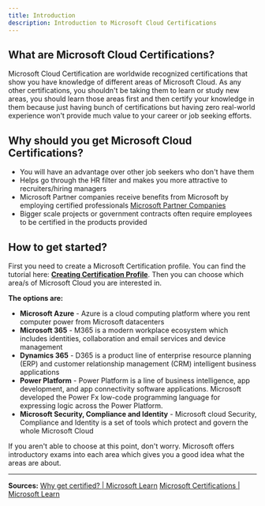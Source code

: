 ```yaml
---
title: Introduction
description: Introduction to Microsoft Cloud Certifications
---
```


## What are Microsoft Cloud Certifications?

Microsoft Cloud Certification are worldwide recognized certifications that show you have knowledge of different areas of Microsoft Cloud. As any other certifications, you shouldn't be taking them to learn or study new areas, you should learn those areas first and then certify your knowledge in them because just having bunch of certifications but having zero real-world experience won't provide much value to your career or job seeking efforts.

## Why should you get Microsoft Cloud Certifications?

* You will have an advantage over other job seekers who don't have them
* Helps go through the HR filter and makes you more attractive to recruiters/hiring managers
* Microsoft Partner companies receive benefits from Microsoft by employing certified professionals [Microsoft Partner Companies](https://certs.msfthub.wiki/guide/partneremployees/)
* Bigger scale projects or government contracts often require employees to be certified in the products provided

## How to get started?

First you need to create a Microsoft Certification profile. You can find the tutorial here: [**Creating Certification Profile**](https://certs.msfthub.wiki/guide/certificationprofile/). Then you can choose which area/s of Microsoft Cloud you are interested in.

**The options are:**

* **Microsoft Azure** \- Azure is a cloud computing platform where you rent computer power from Microsoft datacenters
* **Microsoft 365** \- M365 is a modern workplace ecosystem which includes identities, collaboration and email services and device management
* **Dynamics 365** \- D365 is a product line of enterprise resource planning (ERP) and customer relationship management (CRM) intelligent business applications
* **Power Platform** \- Power Platform is a line of business intelligence, app development, and app connectivity software applications. Microsoft developed the Power Fx low-code programming language for expressing logic across the Power Platform.
* **Microsoft Security, Compliance and Identity** \- Microsoft cloud Security, Compliance and Identity is a set of tools which protect and govern the whole Microsoft Cloud

If you aren't able to choose at this point, don't worry. Microsoft offers introductory exams into each area which gives you a good idea what the areas are about.

---

**Sources:**
[Why get certified? | Microsoft Learn](https://learn.microsoft.com/en-us/certifications/posts/microsoft-learn-why-get-certified?WT.mc_id=291324)
[Microsoft Certifications | Microsoft Learn](https://learn.microsoft.com/en-us/certifications?WT.mc_id=291324)
